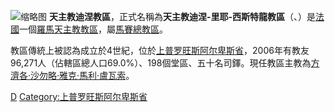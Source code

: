 {{Infobox Roman Catholic diocese
|Roman Catholic Diocese of = 天主教迪涅教區
|Latin name of diocese =Dioecesis Diniensis-Reiensis-Sistariensis
|image =Cathédrale St Jérôme Digne 04.jpg
|caption = 聖葉理諾主教座堂
|location = [[法國|法國]]
|territory =上普罗旺斯阿尔卑斯省
|population= 96,271
|rite = 拉丁禮
|patron = 
|province = 馬賽
|established = 4世紀
|cathedral = [[聖葉理諾主教座堂_(迪涅)|聖葉理諾主教座堂]]
|副主教座堂 =
|leadership = 主教
|website =[http://catho04.cef.fr/ 官方網頁]
|教宗 = 
|metropolitan = 
|ordinary =方濟各·沙勿略·雅克·馬利·盧瓦索
|coadjutor bishop =
|emeritus = 
}}
[[File:Diocèse_de_Digne.svg|缩略图]]
'''天主教迪涅教區'''，正式名稱為'''天主教迪涅-里耶-西斯特龍教區'''（{{lang-la|Dioecesis Diniensis-Reiensis-Sistariensis}}、{{lang-fr|Diocèse de Digne-Riez-Sisteron}}）是[[法國|法國]]一個[[羅馬天主教|羅馬天主教]][[教區|教區]]，屬[[天主教馬賽總教區|馬賽總教區]]。

教區傳統上被認為成立於4世紀，位於[[上普罗旺斯阿尔卑斯省|上普罗旺斯阿尔卑斯省]]，2006年有教友96,271人（佔轄區總人口69.0%）、198個堂區、五十名司鐸。現任教區主教為[[方濟各·沙勿略·雅克·馬利·盧瓦索|方濟各·沙勿略·雅克·馬利·盧瓦索]]。
{{法國天主教教區}}
[[Category:法國天主教教區|D]]
[[Category:上普罗旺斯阿尔卑斯省|Category:上普罗旺斯阿尔卑斯省]]